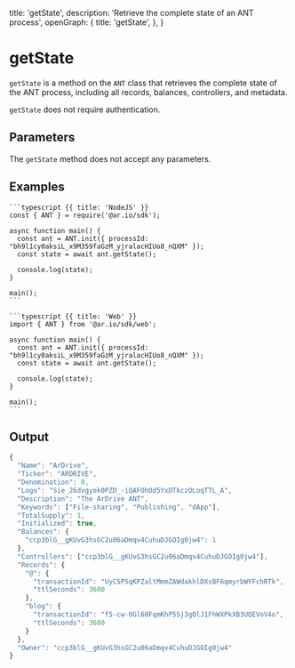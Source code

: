 
  title: 'getState',
  description: 'Retrieve the complete state of an ANT process',
  openGraph: {
    title: 'getState',
  },
}

<HeroPattern />

# getState

`getState` is a method on the `ANT` class that retrieves the complete state of the ANT process, including all records, balances, controllers, and metadata.

`getState` does not require authentication.

## Parameters

The `getState` method does not accept any parameters.

## Examples

<CodeGroup title="getState">

    ```typescript {{ title: 'NodeJS' }}
    const { ANT } = require('@ar.io/sdk');

    async function main() {
      const ant = ANT.init({ processId: "bh9l1cy0aksiL_x9M359faGzM_yjralacHIUo8_nQXM" });
      const state = await ant.getState();

      console.log(state);
    }

    main();
    ```

    ```typescript {{ title: 'Web' }}
    import { ANT } from '@ar.io/sdk/web';

    async function main() {
      const ant = ANT.init({ processId: "bh9l1cy0aksiL_x9M359faGzM_yjralacHIUo8_nQXM" });
      const state = await ant.getState();

      console.log(state);
    }

    main();
    ```

</CodeGroup>

## Output

```js
{
  "Name": "ArDrive",
  "Ticker": "ARDRIVE",
  "Denomination": 0,
  "Logo": "Sie_26dvgyok0PZD_-iQAFOhOd5YxDTkczOLoqTTL_A",
  "Description": "The ArDrive ANT",
  "Keywords": ["File-sharing", "Publishing", "dApp"],
  "TotalSupply": 1,
  "Initialized": true,
  "Balances": {
    "ccp3blG__gKUvG3hsGC2u06aDmqv4CuhuDJGOIg0jw4": 1
  },
  "Controllers": ["ccp3blG__gKUvG3hsGC2u06aDmqv4CuhuDJGOIg0jw4"],
  "Records": {
    "@": {
      "transactionId": "UyC5P5qKPZaltMmmZAWdakhlDXsBF6qmyrbWYFchRTk",
      "ttlSeconds": 3600
    },
    "blog": {
      "transactionId": "f5-cw-0Gl60FqmKhP5Sj3gQlJ1FhWXPkXB3UQEVoV4o",
      "ttlSeconds": 3600
    }
  },
  "Owner": "ccp3blG__gKUvG3hsGC2u06aDmqv4CuhuDJGOIg0jw4"
}
```
